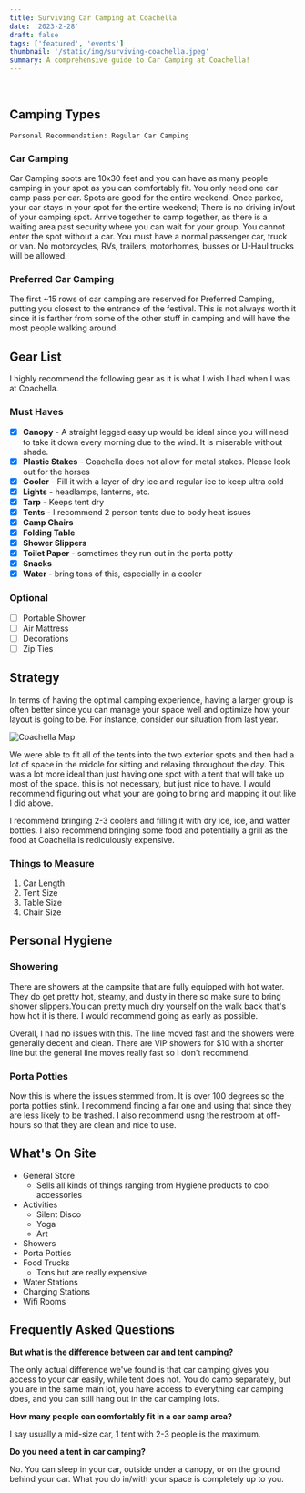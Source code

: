 ```yaml
---
title: Surviving Car Camping at Coachella
date: '2023-2-28'
draft: false
tags: ['featured', 'events']
thumbnail: '/static/img/surviving-coachella.jpeg'
summary: A comprehensive guide to Car Camping at Coachella!
---
```


<br />
<TOCInline toc={props.toc} exclude="Table of Contents" asDisclosure toHeading={5} />

## Camping Types

`Personal Recommendation: Regular Car Camping`

### Car Camping

Car Camping spots are 10x30 feet and you can have as many people camping in your spot as you can comfortably fit. You only need one car camp pass per car. Spots are good for the entire weekend. Once parked, your car stays in your spot for the entire weekend; There is no driving in/out of your camping spot. Arrive together to camp together, as there is a waiting area past security where you can wait for your group. You cannot enter the spot without a car. You must have a normal passenger car, truck or van. No motorcycles, RVs, trailers, motorhomes, busses or U-Haul trucks will be allowed.

### Preferred Car Camping

The first ~15 rows of car camping are reserved for Preferred Camping, putting you closest to the entrance of the festival. This is not always worth it since it is farther from some of the other stuff in camping and will have the most people walking around.

## Gear List

I highly recommend the following gear as it is what I wish I had when I was at Coachella.

### Must Haves

- [x] **Canopy** - A straight legged easy up would be ideal since you will need to take it down every morning due to the wind. It is miserable without shade.
- [x] **Plastic Stakes** - Coachella does not allow for metal stakes. Please look out for the horses
- [x] **Cooler** - Fill it with a layer of dry ice and regular ice to keep ultra cold
- [x] **Lights** - headlamps, lanterns, etc.
- [x] **Tarp** - Keeps tent dry
- [x] **Tents** - I recommend 2 person tents due to body heat issues
- [x] **Camp Chairs**
- [x] **Folding Table**
- [x] **Shower Slippers**
- [x] **Toilet Paper** - sometimes they run out in the porta potty
- [x] **Snacks**
- [x] **Water** - bring tons of this, especially in a cooler

### Optional

- [ ] Portable Shower
- [ ] Air Mattress
- [ ] Decorations
- [ ] Zip Ties

## Strategy

In terms of having the optimal camping experience, having a larger group is often better since you can manage your space well and optimize how your layout is going to be. For instance, consider our situation from last year.

![Coachella Map](/static/img/coachella-planning.png)

We were able to fit all of the tents into the two exterior spots and then had a lot of space in the middle for sitting and relaxing throughout the day. This was a lot more ideal than just having one spot with a tent that will take up most of the space. this is not necessary, but just nice to have. I would recommend figuring out what your are going to bring and mapping it out like I did above.

I recommend bringing 2-3 coolers and filling it with dry ice, ice, and watter bottles. I also recommend bringing some food and potentially a grill as the food at Coachella is rediculously expensive.

### Things to Measure

1. Car Length
2. Tent Size
3. Table Size
4. Chair Size

## Personal Hygiene

### Showering

There are showers at the campsite that are fully equipped with hot water. They do get pretty hot, steamy, and dusty in there so make sure to bring shower slippers.You can pretty much dry yourself on the walk back that's how hot it is there. I would recommend going as early as possible.

Overall, I had no issues with this. The line moved fast and the showers were generally decent and clean. There are VIP showers for $10 with a shorter line but the general line moves really fast so I don't recommend.

### Porta Potties

Now this is where the issues stemmed from. It is over 100 degrees so the porta potties stink. I recommend finding a far one and using that since they are less likely to be trashed. I also recommend usng the restroom at off-hours so that they are clean and nice to use.

## What's On Site

- General Store
  - Sells all kinds of things ranging from Hygiene products to cool accessories
- Activities
  - Silent Disco
  - Yoga
  - Art
- Showers
- Porta Potties
- Food Trucks
  - Tons but are really expensive
- Water Stations
- Charging Stations
- Wifi Rooms

## Frequently Asked Questions

**But what is the difference between car and tent camping?**

The only actual difference we've found is that car camping gives you access to your car easily, while tent does not. You do camp separately, but you are in the same main lot, you have access to everything car camping does, and you can still hang out in the car camping lots.

**How many people can comfortably fit in a car camp area?**

I say usually a mid-size car, 1 tent with 2-3 people is the maximum.

**Do you need a tent in car camping?**

No. You can sleep in your car, outside under a canopy, or on the ground behind your car. What you do in/with your space is completely up to you.
